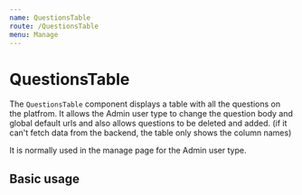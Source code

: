 ```yaml
---
name: QuestionsTable
route: /QuestionsTable
menu: Manage
---
```



# QuestionsTable

The `QuestionsTable` component displays a table with all the questions on the platfrom. It allows the Admin user type
to change the question body and global default urls and also allows questions to be deleted and added. (if it can't
fetch data from the backend, the table only shows the column names)

<Props of={QuestionsTable} />

It is normally used in the manage page for the Admin user type.

## Basic usage

<Playground>
  <QuestionsTable />
</Playground>
